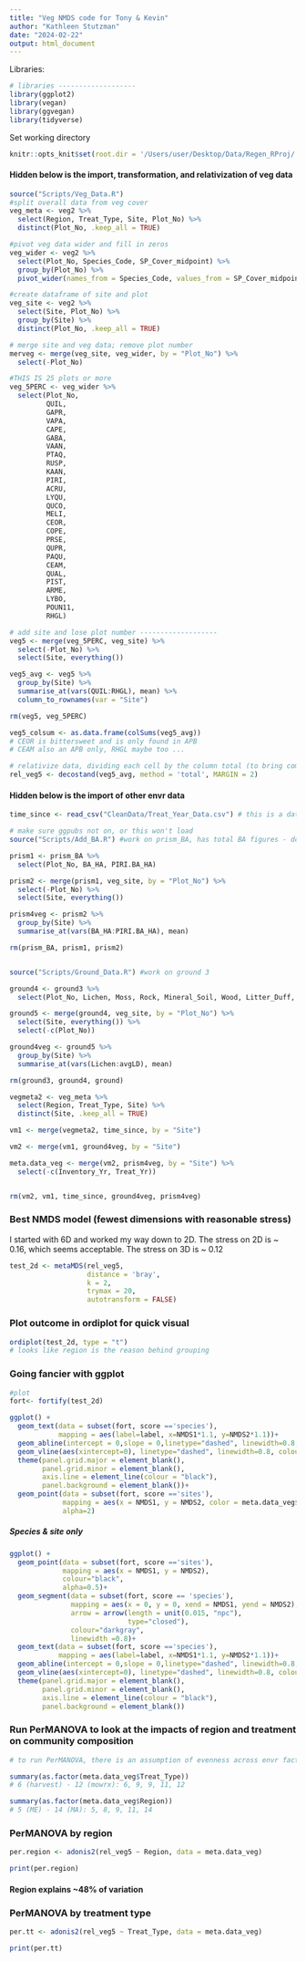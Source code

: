 ```yaml
---
title: "Veg NMDS code for Tony & Kevin"
author: "Kathleen Stutzman"
date: "2024-02-22"
output: html_document
---
```


Libraries:
```r
# libraries -------------------
library(ggplot2)
library(vegan)
library(ggvegan)
library(tidyverse)
```

Set working directory
```r
knitr::opts_knit$set(root.dir = '/Users/user/Desktop/Data/Regen_RProj/')
```

#### Hidden below is the import, transformation, and relativization of veg data
```r
source("Scripts/Veg_Data.R")
#split overall data from veg cover
veg_meta <- veg2 %>% 
  select(Region, Treat_Type, Site, Plot_No) %>% 
  distinct(Plot_No, .keep_all = TRUE)

#pivot veg data wider and fill in zeros
veg_wider <- veg2 %>% 
  select(Plot_No, Species_Code, SP_Cover_midpoint) %>% 
  group_by(Plot_No) %>% 
  pivot_wider(names_from = Species_Code, values_from = SP_Cover_midpoint, values_fill = 0) 

#create dataframe of site and plot
veg_site <- veg2 %>% 
  select(Site, Plot_No) %>% 
  group_by(Site) %>% 
  distinct(Plot_No, .keep_all = TRUE)

# merge site and veg data; remove plot number
merveg <- merge(veg_site, veg_wider, by = "Plot_No") %>% 
  select(-Plot_No)

#THIS IS 25 plots or more
veg_5PERC <- veg_wider %>% 
  select(Plot_No,
         QUIL,
         GAPR,
         VAPA,
         CAPE,
         GABA,
         VAAN,
         PTAQ,
         RUSP,
         KAAN,
         PIRI,
         ACRU,
         LYQU,
         QUCO,
         MELI,
         CEOR,
         COPE,
         PRSE,
         QUPR,
         PAQU,
         CEAM,
         QUAL,
         PIST,
         ARME,
         LYBO,
         POUN11,
         RHGL)

# add site and lose plot number -------------------
veg5 <- merge(veg_5PERC, veg_site) %>% 
  select(-Plot_No) %>% 
  select(Site, everything())

veg5_avg <- veg5 %>% 
  group_by(Site) %>% 
  summarise_at(vars(QUIL:RHGL), mean) %>% 
  column_to_rownames(var = "Site")

rm(veg5, veg_5PERC)

veg5_colsum <- as.data.frame(colSums(veg5_avg))
# CEOR is bittersweet and is only found in APB
# CEAM also an APB only, RHGL maybe too ... 

# relativize data, dividing each cell by the column total (to bring common and rare species closer together) -------------------
rel_veg5 <- decostand(veg5_avg, method = 'total', MARGIN = 2)
```


#### Hidden below is the import of other envr data
```r
time_since <- read_csv("CleanData/Treat_Year_Data.csv") # this is a dataframe with one row for each site

# make sure ggpubs not on, or this won't load
source("Scripts/Add_BA.R") #work on prism_BA, has total BA figures - do I need to change these as they were collected on a different scale?

prism1 <- prism_BA %>% 
  select(Plot_No, BA_HA, PIRI.BA_HA)

prism2 <- merge(prism1, veg_site, by = "Plot_No") %>% 
  select(-Plot_No) %>% 
  select(Site, everything())

prism4veg <- prism2 %>% 
  group_by(Site) %>% 
  summarise_at(vars(BA_HA:PIRI.BA_HA), mean)

rm(prism_BA, prism1, prism2)


source("Scripts/Ground_Data.R") #work on ground 3

ground4 <- ground3 %>% 
  select(Plot_No, Lichen, Moss, Rock, Mineral_Soil, Wood, Litter_Duff, avgLD)

ground5 <- merge(ground4, veg_site, by = "Plot_No") %>% 
  select(Site, everything()) %>% 
  select(-c(Plot_No))

ground4veg <- ground5 %>% 
  group_by(Site) %>% 
  summarise_at(vars(Lichen:avgLD), mean)

rm(ground3, ground4, ground)

vegmeta2 <- veg_meta %>% 
  select(Region, Treat_Type, Site) %>% 
  distinct(Site, .keep_all = TRUE)

vm1 <- merge(vegmeta2, time_since, by = "Site")

vm2 <- merge(vm1, ground4veg, by = "Site")

meta.data_veg <- merge(vm2, prism4veg, by = "Site") %>% 
  select(-c(Inventory_Yr, Treat_Yr))


rm(vm2, vm1, time_since, ground4veg, prism4veg)
```


### Best NMDS model (fewest dimensions with reasonable stress)
I started with 6D and worked my way down to 2D. The stress on 2D is ~ 0.16, which seems acceptable. The stress on 3D is ~ 0.12
```r
test_2d <- metaMDS(rel_veg5, 
                   distance = 'bray', 
                   k = 2, 
                   trymax = 20,
                   autotransform = FALSE)
```

### Plot outcome in ordiplot for quick visual
```r
ordiplot(test_2d, type = "t")
# looks like region is the reason behind grouping
```

### Going fancier with ggplot
```r
#plot 
fort<- fortify(test_2d)

ggplot() +
  geom_text(data = subset(fort, score =='species'),
            mapping = aes(label=label, x=NMDS1*1.1, y=NMDS2*1.1))+
  geom_abline(intercept = 0,slope = 0,linetype="dashed", linewidth=0.8,colour="gray")+
  geom_vline(aes(xintercept=0), linetype="dashed", linewidth=0.8, colour="gray")+
  theme(panel.grid.major = element_blank(),
        panel.grid.minor = element_blank(),
        axis.line = element_line(colour = "black"),
        panel.background = element_blank())+
  geom_point(data = subset(fort, score =='sites'),
             mapping = aes(x = NMDS1, y = NMDS2, color = meta.data_veg$Region, shape = meta.data_veg$Treat_Type),
             alpha=2)
```

##### Species & site only
```r
ggplot() +
  geom_point(data = subset(fort, score =='sites'),
             mapping = aes(x = NMDS1, y = NMDS2),
             colour="black",
             alpha=0.5)+
  geom_segment(data = subset(fort, score == 'species'),
               mapping = aes(x = 0, y = 0, xend = NMDS1, yend = NMDS2),
               arrow = arrow(length = unit(0.015, "npc"),
                             type="closed"),
               colour="darkgray",
               linewidth =0.8)+
  geom_text(data = subset(fort, score =='species'),
            mapping = aes(label=label, x=NMDS1*1.1, y=NMDS2*1.1))+
  geom_abline(intercept = 0,slope = 0,linetype="dashed", linewidth=0.8,colour="gray")+
  geom_vline(aes(xintercept=0), linetype="dashed", linewidth=0.8, colour="gray")+
  theme(panel.grid.major = element_blank(),
        panel.grid.minor = element_blank(),
        axis.line = element_line(colour = "black"),
        panel.background = element_blank())
```

### Run PerMANOVA to look at the impacts of region and treatment on community composition
```r
# to run PerMANOVA, there is an assumption of evenness across envr factor, therefore check

summary(as.factor(meta.data_veg$Treat_Type))
# 6 (harvest) - 12 (mowrx): 6, 9, 9, 11, 12

summary(as.factor(meta.data_veg$Region))
# 5 (ME) - 14 (MA): 5, 8, 9, 11, 14
```


### PerMANOVA by region
```r
per.region <- adonis2(rel_veg5 ~ Region, data = meta.data_veg)

print(per.region)
```
#### Region explains ~48% of variation

### PerMANOVA by treatment type
```r
per.tt <- adonis2(rel_veg5 ~ Treat_Type, data = meta.data_veg)

print(per.tt)
```



























